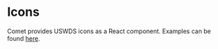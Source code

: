 
<Meta title="Style Guide/Icons" />

# Icons

Comet provides USWDS icons as a React component. Examples can be found [here](/docs/uswds-icon--docs).
